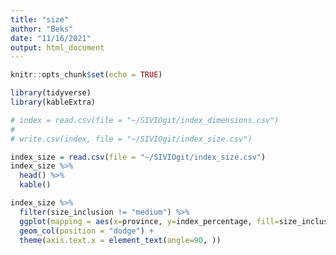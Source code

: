 ```yaml
---
title: "size"
author: "Beks"
date: "11/16/2021"
output: html_document
---
```


```r
knitr::opts_chunk$set(echo = TRUE)

library(tidyverse)
library(kableExtra)
```

```r
# index = read.csv(file = "~/SIVIOgit/index_dimensions.csv")
# 
# write.csv(index, file = "~/SIVIOgit/index_size.csv")
```

```r
index_size = read.csv(file = "~/SIVIOgit/index_size.csv")
index_size %>%
  head() %>%
  kable()
```

```r
index_size %>%
  filter(size_inclusion != "medium") %>%
  ggplot(mapping = aes(x=province, y=index_percentage, fill=size_inclusion)) +
  geom_col(position = "dodge") +
  theme(axis.text.x = element_text(angle=90, ))
```


